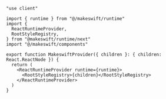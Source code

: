 ```tsx makeswift/provider.tsx
"use client"

import { runtime } from "@/makeswift/runtime"
import {
  ReactRuntimeProvider,
  RootStyleRegistry,
} from "@makeswift/runtime/next"
import "@/makeswift/components"

export function MakeswiftProvider({ children }: { children: React.ReactNode }) {
  return (
    <ReactRuntimeProvider runtime={runtime}>
      <RootStyleRegistry>{children}</RootStyleRegistry>
    </ReactRuntimeProvider>
  )
}
```
